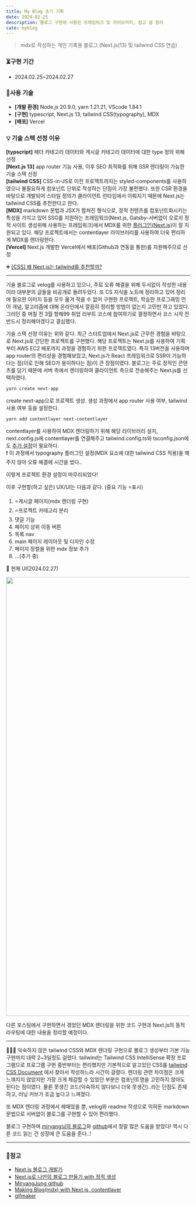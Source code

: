 ```yaml
---
title: My Blog 초기 기획
date: 2024-02-25
description: 블로그 구현에 사용된 프레임워크 및 라이브러리, 참고 글 정리
cate: myblog
---
```


> mdx로 작성하는 개인 기록용 블로그 (Next.js(13) 및 tailwind CSS 연습)

### ⏳구현 기간

- 2024.02.25~2024.02.27

### 🔗사용 기술

- **[개발 환경]** Node.js 20.9.0, yarn 1.21.21, VScode 1.84.1
- **[구현]** typescript, Next.js 13, tailwind CSS(typography), MDX
- **[배포]** Vercel

### 💡 기술 스택 선정 이유

**[typscript]** 헤더 카테고리 데이터와 게시글 카테고리 데이터에 대한 type 정의 위해 선정<br/>
**[Next.js 13]** app router 기능 사용, 이후 SEO 최적화를 위해 SSR 렌더링이 가능한 기술 스택 선정<br/>
**[tailwind CSS]** CSS-in-JS로 이전 프로젝트까지는 styled-components를 사용하였으나 불필요하게
컴포넌트 단위로 작성하는 단점이 가장 불편했다. 또한 CSR 환경을 바탕으로 개발되어 스타일 정의가 클라이언트 런타임에서
이뤄지기 때문에 Next.js는 tailwind CSS를 추천한다고 한다.<br/>
**[MDX]** markdown 문법과 JSX가 합쳐진 형식으로, 정적 컨텐츠를 컴포넌트화시키는 특성을 가지고 있어 SSG를 지원하는
프레임워크(Next.js, Gatsby-서버없이 오로지 정적 사이트 생성위해 사용하는 프레임워크)에서
MDX를 위한 [플러그인(Next.js)](https://nextjs.org/docs/pages/building-your-application/configuring/mdx)이
잘 지원되고 있다. 해당 프로젝트에서는 contentlayer 라이브러리를 사용하여 더욱 편리하게 MDX를 렌더링한다.<br/>
**[Vercel]** Next.js 개발한 Vercel에서 배포(Github과 연동을 통한)를 지원해주므로 선정<br/>

➕ [[CSS] 왜 Next.js는 tailwind를 추천할까?](https://velog.io/@shinhw371/CSS-why-Nextjs-recommand-Tailwind)<br/>

<hr />

기술 블로그로 velog를 사용하고 있으나, 주로 오류 해결을 위해 두서없이 작성한 내용이라 대부분의 글들을 비공개로 돌려두었다.
또 CS 지식을 노트에 정리하고 있어 정리에 필요한 이미지 등을 모두 옮겨 적을 수 없어
구현한 프로젝트, 학습한 프로그래밍 언어 개념, 알고리즘에 대해 온라인에서 깔끔히 정리할 방법이 없는지 고민만 하고 있었다.
그러던 중 며칠 전 3월 항해99 취업 리부트 코스에 참여하기로 결정하면서 코스 시작 전 반드시 정리해야겠다고 결심했다.

기술 스택 선정 이유는 위와 같다. 최근 스타트업에서 Next.js로 근무한 경험을 바탕으로 Next.js로 간단한 프로젝트를 구현했다. 해당 프로젝트는 Next.js를
사용하여 기획부터 AWS EC2 배포까지 과정을 경험하기 위한 프로젝트였다. 특히 13버전을 사용하며 app router의 편리성을 경험해보았고,
Next.js가 React 프레임워크로 SSR이 가능하다는 점(이로 인해 SEO가 용이하다는 점)이 큰 장점이였다. 블로그는 주로 정적인
콘텐츠를 담기 때문에 서버 측에서 렌더링하여 클라이언트 측으로 전송해주는 Next.js를 선택하였다.

```bash
yarn create next-app
```

create next-app으로 프로젝트 생성. 생성 과정에서 app router 사용 여부, tailwind 사용 여부 등을 설정한다.

```bash
yarn add contentlayer next-contentlayer
```

contentlayer를 사용하여 MDX 렌더링하기 위해 해당 라이브러리 설치, next.config.js에 contentlayer를 연결해주고
tailwind.config.ts와 tsconfig.json에도 [추가 설정](https://blog.openreplay.com/build-a-mdx-powered-blog-with-contentlayer-and-next/)이 필요하다.<br/>
❗ 이 과정에서 typography 플러그인 설정(MDX 요소에 대한 tailwind CSS 적용)을 해주지 않아 오류 해결에 시간을 썼다..

이렇게 프로젝트 환경 설정이 마무리되었다!

이후 구현할(하고 싶은) UX/UI는 다음과 같다. (중요 기능 ⭐표시)

1. ⭐게시글 페이지(mdx 렌더링 구현)
2. ⭐프로젝트 카테고리 분리
3. 댓글 기능
4. 페이지 상위 이동 버튼
5. 목록 nav
6. main 페이지 레이아웃 및 디자인 수정
7. 페이지 정렬을 위한 mdx 정보 추가
8. ...(추가 중)

🔽 현재 UI(2024.02.27)

<img src="/projects/myblog/ver1.gif" alt="" width="1200px" />

다른 포스팅에서 구현하면서 겪었던 MDX 렌더링을 위한 코드 구현과 Next.js의 동적 라우팅에 대한 내용을 정리할 예정이다.

<hr />

👩‍💻💬 익숙하지 않은 tailwind CSS와 MDX 렌더링 구현으로 블로그 생성부터 기본 기능 구현까지 대략 2~3일정도 걸렸다.
tailwind는 Tailwind CSS IntelliSense 확장 프로그램으로 프로그램 구현 중반부터는 편리했지만 기본적으로 알고있던 CSS를 [tailwind CSS Document](https://tailwindcss.com/docs/installation)
에서 찾아서 작성하느라 시간이 걸렸다. 렌더링 관련 차이점은 크게 느껴지지 않았지만 가장 크게 체감할 수 있었던 부분은
컴포넌트명을 고민하지 않아도 된다는 점이였다. 물론 못생긴 코드(익숙하지 않다보니 더욱 못생긴)..라는 단점도 존재하고,
러닝 커브가 조금 높다고 느껴졌다.

또 MDX 렌더링 과정에서 헤매었을 뿐, velog와 readme 작성으로 익혀둔 markdown 문법으로 서버없이 블로그를
구현할 수 있어 편리했다.

블로그 구현하며 [miryang님의 블로그](https://miryang.dev/blog/build-blog-with-nextjs)와
[github](https://github.com/MiryangJung/miryang.dev/blob/main/app/blog/%5Bslug%5D/components/mdx.tsx)에서
정말 많은 도움을 받았다! 역시 다른 코드 읽는 건 성장에 큰 도움을 준다..!

<hr />

### 📌참고

- [Next.js 블로그 개발기](https://velog.io/@yooji0415/Next.js-%EB%B8%94%EB%A1%9C%EA%B7%B8-%EA%B0%9C%EB%B0%9C%EA%B8%B0)
- [Next.js로 나만의 블로그 만들기 with 정적 생성](https://miryang.dev/blog/build-blog-with-nextjs)
- [MiryangJung github](https://github.com/MiryangJung/miryang.dev/blob/main/app/blog/%5Bslug%5D/components/mdx.tsx)
- [Making Blog(mdx) with Next.js, contentlayer](https://blog.openreplay.com/build-a-mdx-powered-blog-with-contentlayer-and-next/)
- [gifmaker](https://gifmaker.me/video-to-gif/)
